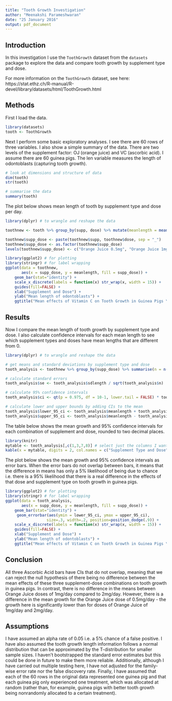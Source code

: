 ```yaml
---
title: "Tooth Growth Investigation"
author: "Meenakshi Parameshwaran"
date: "25 January 2016"
output: pdf_document
---
```


## Introduction

In this investigation I use the `ToothGrowth` dataset from the `datasets` package to explore the data and compare tooth growth by supplement type and dose.

For more information on the `ToothGrowth` dataset, see here: https://stat.ethz.ch/R-manual/R-devel/library/datasets/html/ToothGrowth.html

## Methods

First I load the data.

```r
library(datasets)
tooth <- ToothGrowth
```

Next I perform some basic exploratory analyses. I see there are 60 rows of three variables. I also show a simple summary of the data. There are two levels of the supplement factor: OJ (orange juice) and VC (ascorbic acid). I assume there are 60 guinea pigs. The len variable measures the length of odontoblasts (capturing tooth growth).

```r

# look at dimensions and structure of data
dim(tooth)
str(tooth)

# summarise the data
summary(tooth)
```

The plot below shows mean length of tooth by supplement type and dose per day.

```r
library(dplyr) # to wrangle and reshape the data

toothnew <- tooth %>% group_by(supp, dose) %>% mutate(meanlength = mean(len))

toothnew$supp_dose <- paste(toothnew$supp, toothnew$dose, sep = "_")
toothnew$supp_dose <- as.factor(toothnew$supp_dose)
levels(toothnew$supp_dose) <- c("Orange Juice 0.5mg", "Orange Juice 1mg", "Orange Juice 2mg", "Ascorbic Acid 0.5mg", "Ascorbic Acid 1mg", "Ascorbic Acid 2mg")

library(ggplot2) # for plotting
library(stringr) # for label wrapping
ggplot(data = toothnew, 
       aes(x = supp_dose, y = meanlength, fill = supp_dose)) +
    geom_bar(stat="identity") +
    scale_x_discrete(labels = function(x) str_wrap(x, width = 15)) +
    guides(fill=FALSE) +
    xlab("Supplement and Dose") +
    ylab("Mean length of odontoblasts") +
    ggtitle("Mean effects of Vitamin C on Tooth Growth in Guinea Pigs \n by Dose and Supplment Type")
```


## Results

Now I compare the mean length of tooth growth by supplement type and dose. I also calculate confidence intervals for each mean length to see which supplement types and doses have mean lengths that are different from 0. 

```r
library(dplyr) # to wrangle and reshape the data

# get means and standard deviations by supplement type and dose
tooth_analysis <- toothnew %>% group_by(supp_dose) %>% summarise(n = n(), meanlength = mean(len), sdlength = sd(len))

# calculate standard errors
tooth_analysis$se <- tooth_analysis$sdlength / sqrt(tooth_analysis$n)

# calculate 95% confidence intervals
tooth_analysis$ci <- qt(p = 0.975, df = 10-1, lower.tail = FALSE) * tooth_analysis$se

# calculate lower and upper bounds by adding CIs to the mean
tooth_analysis$lower_95_ci <- tooth_analysis$meanlength + tooth_analysis$ci
tooth_analysis$upper_95_ci <- tooth_analysis$meanlength - tooth_analysis$ci
```

The table below shows the mean growth and 95% confidence intervals for each combination of supplement and dose, rounded to two decimal places.

```r
library(knitr)
mytable <- tooth_analysis[,c(1,3,7,8)] # select just the columns I want
kable(x = mytable, digits = 2, col.names = c("Supplement Type and Dose", "Mean Tooth Growth", "Lower 95% CI", "Upper 95% CI"))
```


The plot below shows the mean growth and 95% confidence intervals as error bars. When the error bars do not overlap between bars, it means that the difference in means has only a 5% likelihood of being due to chance i.e. there is a 95% likelihood that there is a real difference in the effects of that dose and supplement type on tooth growth in guinea pigs.

```r
library(ggplot2) # for plotting
library(stringr) # for label wrapping
ggplot(data = tooth_analysis, 
       aes(x = supp_dose, y = meanlength, fill = supp_dose)) +
    geom_bar(stat="identity") +
     geom_errorbar(aes(ymin = lower_95_ci, ymax = upper_95_ci),
                  size=.3, width=.2, position=position_dodge(.9)) +
    scale_x_discrete(labels = function(x) str_wrap(x, width = 15)) +
    guides(fill=FALSE) +
    xlab("Supplement and Dose") +
    ylab("Mean length of odontoblasts") +
    ggtitle("Mean effects of Vitamin C on Tooth Growth in Guinea Pigs \n by Dose and Supplment Type (with 95% confidence intervals)")
```


## Conclusion


All three Ascorbic Acid bars have CIs that do not overlap, meaning that we can reject the null hypothesis of there being no difference between the mean effects of these three supplement-dose combinations on tooth growth in guinea pigs. In contrast, there is no difference in the means between Orange Juice doses of 1mg/day compared to 2mg/day. However, there is a difference in the mean growth for the Orange Juice dose of 0.5mg/day -  the growth here is significantly lower than for doses of Orange Juice of 1mg/day and 2mg/day.

## Assumptions

I have assumed an alpha rate of 0.05 i.e. a 5% chance of a false positive. I have also assumed the tooth growth length information follows a normal distribution that can be approximated by the T-distribution for smaller sample sizes. I haven't bootstrapped the standard error estimates but this could be done in future to make them more reliable. Additionally, although I have carried out multiple testing here, I have not adjusted for the family-wise error rate nor the false discovery rate. Finally, I have assumed that each of the 60 rows in the original data represented one guinea pig and that each guinea pig only experienced one treatment, which was allocated at random (rather than, for example, guinea pigs with better tooth growth being nonrandomly allocated to a certain treatment).